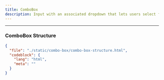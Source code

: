 ```yaml
---
title: ComboBox
description: Input with an associated dropdown that lets users select from a predefined list or enter custom values.
---
```


<ComponentPreview src="/combo-box/combo-box" />

---

### ComboBox Structure

```json doc-gen:file
{
  "file": "./static/combo-box/combo-box-structure.html",
  "codeblock": {
    "lang": "html",
    "meta": ""
  }
}
```
